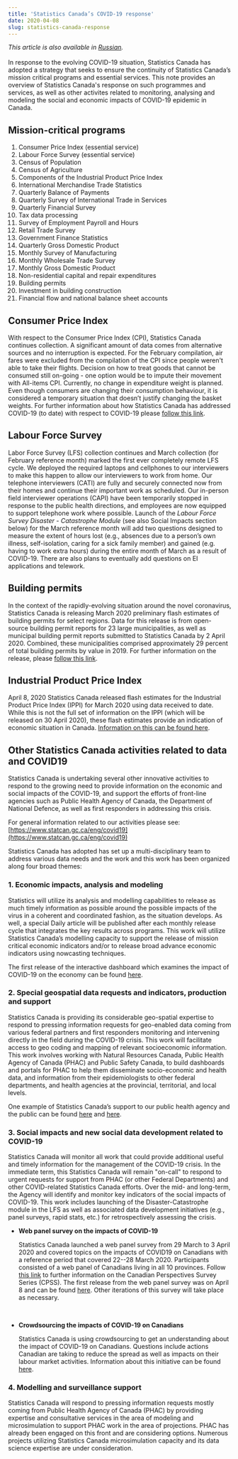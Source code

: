 ```yaml
---
title: 'Statistics Canada’s COVID-19 response'
date: 2020-04-08
slug: statistics-canada-response
---
```


_This article is also available in
[Russian](/statistics-canada-response-RU.pdf)._<br/><br/>In response to the
evolving COVID-19 situation, Statistics Canada has adopted a strategy that seeks
to ensure the continuity of Statistics Canada’s mission critical programs and
essential services. This note provides an overview of Statistics Canada's
response on such programmes and services, as well as other activites related to
monitoring, analysing and modeling the social and economic impacts of COVID-19
epidemic in Canada.

## Mission-critical programs

1. Consumer Price Index (essential service)
2. Labour Force Survey (essential service)
3. Census of Population
4. Census of Agriculture
5. Components of the Industrial Product Price Index
6. International Merchandise Trade Statistics
7. Quarterly Balance of Payments
8. Quarterly Survey of International Trade in Services
9. Quarterly Financial Survey
10. Tax data processing
11. Survey of Employment Payroll and Hours
12. Retail Trade Survey
13. Government Finance Statistics
14. Quarterly Gross Domestic Product
15. Monthly Survey of Manufacturing
16. Monthly Wholesale Trade Survey
17. Monthly Gross Domestic Product
18. Non-residential capital and repair expenditures
19. Building permits
20. Investment in building construction
21. Financial flow and national balance sheet accounts

## Consumer Price Index

With respect to the Consumer Price Index (CPI), Statistics Canada continues
collection. A significant amount of data comes from alternative sources and no
interruption is expected. For the February compilation, air fares were excluded
from the compilation of the CPI since people weren't able to take their flights.
Decision on how to treat goods that cannot be consumed still on-going - one
option would be to impute their movement with All-items CPI. Currently, no
change in expenditure weight is planned. Even though consumers are changing
their consumption behaviour, it is considered a temporary situation that doesn’t
justify changing the basket weights. For further information about how
Statistics Canada has addressed COVID-19 (to date) with respect to COVID-19
please
[follow this link](https://www150.statcan.gc.ca/n1/daily-quotidien/200318/dq200318a-eng.htm).

## Labour Force Survey

Labor Force Survey (LFS) collection continues and March collection (for February
reference month) marked the first ever completely remote LFS cycle. We deployed
the required laptops and cellphones to our interviewers to make this happen to
allow our interviewers to work from home. Our telephone interviewers (CATI) are
fully and securely connected now from their homes and continue their important
work as scheduled. Our in-person field interviewer operations (CAPI) have been
temporarily stopped in response to the public health directions, and employees
are now equipped to support telephone work where possible. Launch of the _Labour
Force Survey Disaster - Catastrophe Module_ (see also Social Impacts section
below) for the March reference month will add two questions designed to measure
the extent of hours lost (e.g., absences due to a person’s own illness,
self-isolation, caring for a sick family member) and gained (e.g. having to work
extra hours) during the entire month of March as a result of COVID-19. There are
also plans to eventually add questions on EI applications and telework.

## Building permits

In the context of the rapidly-evolving situation around the novel coronavirus,
Statistics Canada is releasing March 2020 preliminary flash estimates of
building permits for select regions. Data for this release is from open-source
building permit reports for 23 large municipalities, as well as municipal
building permit reports submitted to Statistics Canada by 2 April 2020.
Combined, these municipalities comprised approximately 29 percent of total
building permits by value in 2019. For further information on the release,
please
[follow this link](https://www150.statcan.gc.ca/n1/daily-quotidien/200408/dq200408a-eng.htm).

## Industrial Product Price Index

April 8, 2020 Statistics Canada released flash estimates for the Industrial
Product Price Index (IPPI) for March 2020 using data received to date. While
this is not the full set of information on the IPPI (which will be released on
30 April 2020), these flash estimates provide an indication of economic
situation in Canada.
[Information on this can be found here](https://www150.statcan.gc.ca/n1/daily-quotidien/200408/dq200408e-eng.htm).

## Other Statistics Canada activities related to data and COVID19

Statistics Canada is undertaking several other innovative activities to respond
to the growing need to provide information on the economic and social impacts of
the COVID-19, and support the efforts of front-line agencies such as Public
Health Agency of Canada, the Department of National Defence, as well as first
responders in addressing this crisis.

For general information related to our activities please see:
[https://www.statcan.gc.ca/eng/covid19](https://www.statcan.gc.ca/eng/covid19)

Statistics Canada has adopted has set up a multi-disciplinary team to address
various data needs and the work and this work has been organized along four
broad themes:

### 1. Economic impacts, analysis and modeling

Statistics will utilize its analysis and modelling capabilities to release as
much timely information as possible around the possible impacts of the virus in
a coherent and coordinated fashion, as the situation develops. As well, a
special Daily article will be published after each monthly release cycle that
integrates the key results across programs. This work will utilize Statistics
Canada’s modelling capacity to support the release of mission critical economic
indicators and/or to release broad advance economic indicators using nowcasting
techniques.

The first release of the interactive dashboard which examines the impact of
COVID-19 on the economy can be found
[here](https://www150.statcan.gc.ca/n1/daily-quotidien/200326/dq200326b-eng.htm).

### 2. Special geospatial data requests and indicators, production and support

Statistics Canada is providing its considerable geo-spatial expertise to respond
to pressing information requests for geo-enabled data coming from various
federal partners and first responders monitoring and intervening directly in the
field during the COVID-19 crisis. This work will facilitate access to geo coding
and mapping of relevant socioeconomic information. This work involves working
with Natural Resources Canada, Public Health Agency of Canada (PHAC) and Public
Safety Canada, to build dashboards and portals for PHAC to help them disseminate
socio-economic and health data, and information from their epidemiologists to
other federal departments, and health agencies at the provincial, territorial,
and local levels.

One example of Statistics Canada’s support to our public health agency and the
public can be found
[here](https://phac-aspc.maps.arcgis.com/apps/opsdashboard/index.html#/e968bf79f4694b5ab290205e05cfcda6)
and
[here](https://www150.statcan.gc.ca/n1/daily-quotidien/200330/dq200330b-eng.htm).

### 3. Social impacts and new social data development related to COVID-19

Statistics Canada will monitor all work that could provide additional useful and
timely information for the management of the COVID-19 crisis. In the immediate
term, this Statistics Canada will remain "on-call" to respond to urgent requests
for support from PHAC (or other Federal Departments) and other COVID-related
Statistics Canada efforts. Over the mid- and long-term, the Agency will identify
and monitor key indicators of the social impacts of COVID-19. This work includes
launching of the Disaster-Catastrophe module in the LFS as well as associated
data development initiatives (e.g., panel surveys, rapid stats, etc.) for
retrospectively assessing the crisis.

- **Web panel survey on the impacts of COVID-19**

  Statistics Canada launched a web panel survey from 29 March to 3 April 2020
  and covered topics on the impacts of COVID19 on Canadians with a reference
  period that covered 22--28 March 2020. Participants consisted of a web panel
  of Canadians living in all 10 provinces. Follow
  [this link](https://www23.statcan.gc.ca/imdb/p3Instr.pl?Function=assembleInstr&lang=en&Item_Id=1280238)
  to further information on the Canadian Perspectives Survey Series (CPSS). The
  first release from the web panel survey was on April 8 and can be found
  [here](https://www150.statcan.gc.ca/n1/pub/11-627-m/11-627-m2020029-eng.htm).
  Other iterations of this survey will take place as necessary.

  <br />

- **Crowdsourcing the impacts of COVID-19 on Canadians**

  Statistics Canada is using crowdsourcing to get an understanding about the
  impact of COVID-19 on Canadians. Questions include actions Canadian are taking
  to reduce the spread as well as impacts on their labour market activities.
  Information about this initiative can be found
  [here](https://www.statcan.gc.ca/eng/survey/household/5311-COVID-19).

### 4. Modelling and surveillance support

Statistics Canada will respond to pressing information requests mostly coming
from Public Health Agency of Canada (PHAC) by providing expertise and
consultative services in the area of modeling and microsimulation to support
PHAC work in the area of projections. PHAC has already been engaged on this
front and are considering options. Numerous projects utilizing Statistics Canada
microsimulation capacity and its data science expertise are under consideration.
